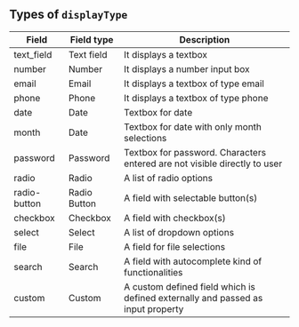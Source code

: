 ## Types of `displayType`

| Field        | Field type   | Description                                                                     |
| ------------ | ------------ | ------------------------------------------------------------------------------- |
| text_field   | Text field   | It displays a textbox                                                           |
| number       | Number       | It displays a number input box                                                  |
| email        | Email        | It displays a textbox of type email                                             |
| phone        | Phone        | It displays a textbox of type phone                                             |
| date         | Date         | Textbox for date                                                                |
| month        | Date         | Textbox for date with only month selections                                     |
| password     | Password     | Textbox for password. Characters entered are not visible directly to user       |
| radio        | Radio        | A list of radio options                                                         |
| radio-button | Radio Button | A field with selectable button(s)                                               |
| checkbox     | Checkbox     | A field with checkbox(s)                                                        |
| select       | Select       | A list of dropdown options                                                      |
| file         | File         | A field for file selections                                                     |
| search       | Search       | A field with autocomplete kind of functionalities                               |
| custom       | Custom       | A custom defined field which is defined externally and passed as input property |
